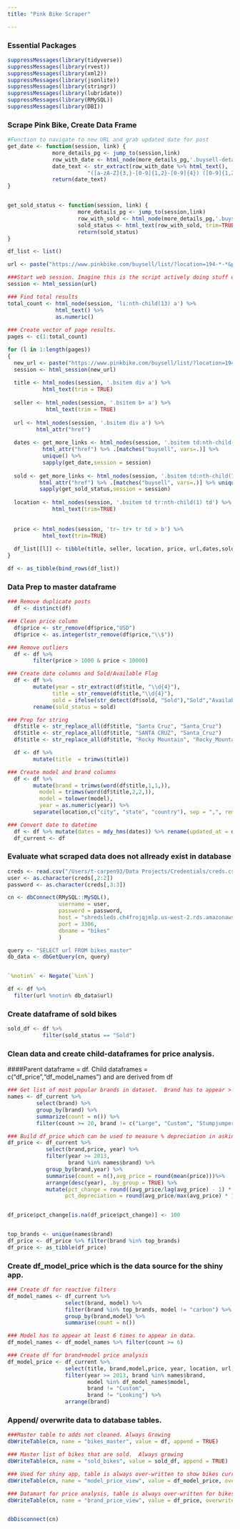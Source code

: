 ```yaml
---
title: "Pink Bike Scraper"

---
```



### Essential Packages
```r
suppressMessages(library(tidyverse))
suppressMessages(library(rvest))
suppressMessages(library(xml2))
suppressMessages(library(jsonlite))
suppressMessages(library(stringr)) 
suppressMessages(library(lubridate))
suppressMessages(library(RMySQL))
suppressMessages(library(DBI))
```

### Scrape Pink Bike, Create Data Frame
```r
#Function to navigate to new URL and grab updated date for post
get_date <- function(session, link) {
              more_details_pg <- jump_to(session,link)  
              row_with_date <- html_node(more_details_pg,'.buysell-details-column+ .buysell-details-column')
              date_text <- str_extract(row_with_date %>% html_text(),
                         "([a-zA-Z]{3,}-[0-9]{1,2}-[0-9]{4}) ([0-9]{1,2}:[0-9]{2}:[0-9]{2})")
              return(date_text)
}


get_sold_status <- function(session, link) {
                      more_details_pg <- jump_to(session,link)  
                      row_with_sold <- html_node(more_details_pg,'.buysell-details-column span')
                      sold_status <- html_text(row_with_sold, trim=TRUE) 
                      return(sold_status)
}


```




```r
df_list <- list()

url <- paste("https://www.pinkbike.com/buysell/list/?location=194-*-*&page=1&category=2")

###Start web session. Imagine this is the script actively doing stuff on the page
session <- html_session(url)

### Find total results
total_count <- html_node(session, 'li:nth-child(13) a') %>% 
               html_text() %>% 
               as.numeric()
  
### Create vector of page results.  
pages <- c(1:total_count)

for (l in 1:length(pages))
{
  new_url <- paste("https://www.pinkbike.com/buysell/list/?location=194-*-*&page=",pages[l],"&category=2", sep = "")
  session <- html_session(new_url)
  
  title <- html_nodes(session, '.bsitem div a') %>% 
           html_text(trim = TRUE) 
  
  seller <- html_nodes(session, '.bsitem b+ a') %>% 
            html_text(trim = TRUE) 
   
  url <- html_nodes(session, '.bsitem div a') %>% 
         html_attr("href")
   
  dates <- get_more_links <- html_nodes(session, '.bsitem td:nth-child(1) a') %>%
           html_attr("href") %>% .[matches("buysell", vars=.)] %>% 
           unique() %>%
           sapply(get_date,session = session) 
  
  sold <- get_more_links <- html_nodes(session, '.bsitem td:nth-child(1) a') %>%
          html_attr("href") %>% .[matches("buysell", vars=.)] %>% unique() %>%
          sapply(get_sold_status,session = session) 
  
  location <- html_nodes(session, '.bsitem td tr:nth-child(1) td') %>% 
              html_text(trim=TRUE) 
        
  
  price <- html_nodes(session, 'tr~ tr+ tr td > b') %>% 
           html_text(trim=TRUE)  
  
  df_list[[l]] <- tibble(title, seller, location, price, url,dates,sold)
}

df <- as_tibble(bind_rows(df_list)) 

```


### Data Prep to master dataframe
```r
### Remove duplicate posts
  df <- distinct(df)

### Clean price column
  df$price <- str_remove(df$price,"USD")
  df$price <- as.integer(str_remove(df$price,"\\$"))

### Remove outliers
  df <- df %>% 
        filter(price > 1000 & price < 10000) 

### Create date columns and Sold/Available Flag
  df <- df %>% 
        mutate(year = str_extract(df$title, "\\d{4}"),
              title = str_remove(df$title,"\\d{4}"),
              sold = ifelse(str_detect(df$sold, "Sold"),"Sold","Available")) %>% 
        rename(sold_status = sold)

### Prep for string
  df$title <- str_replace_all(df$title, "Santa Cruz", "Santa_Cruz")
  df$title <- str_replace_all(df$title, "SANTA CRUZ", "Santa_Cruz")
  df$title <- str_replace_all(df$title, "Rocky Mountain", "Rocky_Mountain")

  df <- df %>% 
        mutate(title  = trimws(title))

### Create model and brand columns
  df <- df %>% 
        mutate(brand = trimws(word(df$title,1,1,)),
          model = trimws(word(df$title,2,2,)),
          model = tolower(model),
          year = as.numeric(year)) %>% 
        separate(location,c("city", "state", "country"), sep = ",", remove = FALSE)

### Convert date to datetime
  df <- df %>% mutate(dates = mdy_hms(dates)) %>% rename(updated_at = dates) 
  df_current <- df

```



### Evaluate what scraped data does not allready exist in database 
```r
creds <- read.csv("/Users/t-carpen93/Data Projects/Credentials/creds.csv")
user <- as.character(creds[,2:2])
password <- as.character(creds[,3:3])

cn <- dbConnect(RMySQL::MySQL(), 
                username = user, 
                password = password, 
                host = "shredsleds.ch4frojqjmlp.us-west-2.rds.amazonaws.com", 
                port = 3306,
                dbname = "bikes"
                )

query <- "SELECT url FROM bikes_master"
db_data <- dbGetQuery(cn, query)


`%notin%` <- Negate(`%in%`)

df <- df %>% 
  filter(url %notin% db_data$url)

```

### Create dataframe of sold bikes
```r
sold_df <- df %>% 
           filter(sold_status == "Sold")

```

### Clean data and create child-dataframes for price analysis.  
####Parent dataframe = df.  Child dataframes = c("df_price","df_model_names") and are derived from df
```r
### Get list of most popular brands in dataset.  Brand has to appear > 30 times.
names <- df_current %>% 
         select(brand) %>% 
         group_by(brand) %>% 
         summarize(count = n()) %>% 
         filter(count >= 20, brand != c("Large", "Custom", "Stumpjumper", "Carbon"))

### Build df_price which can be used to measure % depreciation in asking price over time. Overwrite table in database
df_price <- df_current %>% 
            select(brand,price, year) %>% 
            filter(year >= 2013, 
                   brand %in% names$brand) %>% 
            group_by(brand,year) %>% 
            summarise(count = n(),avg_price = round(mean(price)))%>% 
            arrange(desc(year), .by_group = TRUE) %>% 
            mutate(pct_change = round((avg_price/lag(avg_price) - 1) * 100),
                  pct_depreciation = round(avg_price/max(avg_price) * 100))


df_price$pct_change[is.na(df_price$pct_change)] <- 100


top_brands <- unique(names$brand)
df_price <- df_price %>% filter(brand %in% top_brands)
df_price <- as_tibble(df_price)

```


### Create df_model_price which is the data source for the shiny app. 
```r
### Create df for reactive filters
df_model_names <- df_current %>% 
                  select(brand, model) %>% 
                  filter(brand %in% top_brands, model != "carbon") %>% 
                  group_by(brand,model) %>% 
                  summarise(count = n())

### Model has to appear at least 6 times to appear in data.
df_model_names <- df_model_names %>% filter(count >= 6)

### Create df for brand+model price analysis
df_model_price <- df_current %>% 
                  select(title, brand,model,price, year, location, url, sold_status) %>%
                  filter(year >= 2013, brand %in% names$brand, 
                         model %in% df_model_names$model, 
                         brand != "Custom", 
                         brand != "Looking") %>% 
                  arrange(brand)


```

### Append/ overwrite data to database tables.
```r

###Master table to adds not cleaned. Always Growing
dbWriteTable(cn, name = "bikes_master", value = df, append = TRUE)

### Master list of bikes that are sold.  Always growing
dbWriteTable(cn, name = "sold_bikes", value = sold_df, append = TRUE)

### Used for shiny app, table is always over-written to show bikes currently on pinkbike
dbWriteTable(cn, name = "model_price_view", value = df_model_price, overwrite = TRUE)

### Datamart for price analysis, table is always over-written for bikes currently on pinkbike
dbWriteTable(cn, name = "brand_price_view", value = df_price, overwrite = TRUE)


dbDisconnect(cn)
```

